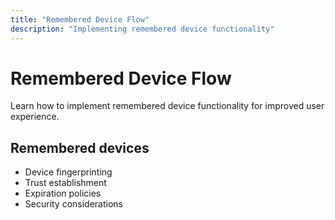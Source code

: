 ```yaml
---
title: "Remembered Device Flow"
description: "Implementing remembered device functionality"
---
```


# Remembered Device Flow

Learn how to implement remembered device functionality for improved user experience.

## Remembered devices

- Device fingerprinting
- Trust establishment
- Expiration policies
- Security considerations
